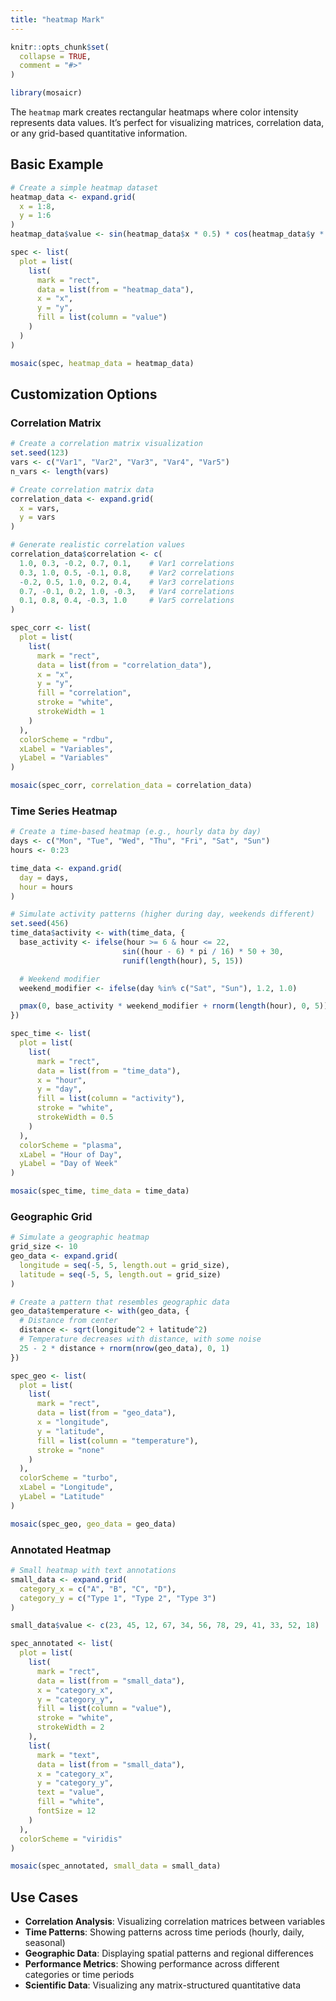 ```yaml
---
title: "heatmap Mark"
---
```


```r
knitr::opts_chunk$set(
  collapse = TRUE,
  comment = "#>"
)
```

```r
library(mosaicr)
```

The `heatmap` mark creates rectangular heatmaps where color intensity represents data values. It's perfect for visualizing matrices, correlation data, or any grid-based quantitative information.

## Basic Example

```r
# Create a simple heatmap dataset
heatmap_data <- expand.grid(
  x = 1:8,
  y = 1:6
)
heatmap_data$value <- sin(heatmap_data$x * 0.5) * cos(heatmap_data$y * 0.3) * 10

spec <- list(
  plot = list(
    list(
      mark = "rect",
      data = list(from = "heatmap_data"),
      x = "x",
      y = "y",
      fill = list(column = "value")
    )
  )
)

mosaic(spec, heatmap_data = heatmap_data)
```

## Customization Options

### Correlation Matrix

```r
# Create a correlation matrix visualization
set.seed(123)
vars <- c("Var1", "Var2", "Var3", "Var4", "Var5")
n_vars <- length(vars)

# Create correlation matrix data
correlation_data <- expand.grid(
  x = vars,
  y = vars
)

# Generate realistic correlation values
correlation_data$correlation <- c(
  1.0, 0.3, -0.2, 0.7, 0.1,    # Var1 correlations
  0.3, 1.0, 0.5, -0.1, 0.8,    # Var2 correlations
  -0.2, 0.5, 1.0, 0.2, 0.4,    # Var3 correlations
  0.7, -0.1, 0.2, 1.0, -0.3,   # Var4 correlations
  0.1, 0.8, 0.4, -0.3, 1.0     # Var5 correlations
)

spec_corr <- list(
  plot = list(
    list(
      mark = "rect",
      data = list(from = "correlation_data"),
      x = "x",
      y = "y",
      fill = "correlation",
      stroke = "white",
      strokeWidth = 1
    )
  ),
  colorScheme = "rdbu",
  xLabel = "Variables",
  yLabel = "Variables"
)

mosaic(spec_corr, correlation_data = correlation_data)
```

### Time Series Heatmap

```r
# Create a time-based heatmap (e.g., hourly data by day)
days <- c("Mon", "Tue", "Wed", "Thu", "Fri", "Sat", "Sun")
hours <- 0:23

time_data <- expand.grid(
  day = days,
  hour = hours
)

# Simulate activity patterns (higher during day, weekends different)
set.seed(456)
time_data$activity <- with(time_data, {
  base_activity <- ifelse(hour >= 6 & hour <= 22,
                         sin((hour - 6) * pi / 16) * 50 + 30,
                         runif(length(hour), 5, 15))

  # Weekend modifier
  weekend_modifier <- ifelse(day %in% c("Sat", "Sun"), 1.2, 1.0)

  pmax(0, base_activity * weekend_modifier + rnorm(length(hour), 0, 5))
})

spec_time <- list(
  plot = list(
    list(
      mark = "rect",
      data = list(from = "time_data"),
      x = "hour",
      y = "day",
      fill = list(column = "activity"),
      stroke = "white",
      strokeWidth = 0.5
    )
  ),
  colorScheme = "plasma",
  xLabel = "Hour of Day",
  yLabel = "Day of Week"
)

mosaic(spec_time, time_data = time_data)
```

### Geographic Grid

```r
# Simulate a geographic heatmap
grid_size <- 10
geo_data <- expand.grid(
  longitude = seq(-5, 5, length.out = grid_size),
  latitude = seq(-5, 5, length.out = grid_size)
)

# Create a pattern that resembles geographic data
geo_data$temperature <- with(geo_data, {
  # Distance from center
  distance <- sqrt(longitude^2 + latitude^2)
  # Temperature decreases with distance, with some noise
  25 - 2 * distance + rnorm(nrow(geo_data), 0, 1)
})

spec_geo <- list(
  plot = list(
    list(
      mark = "rect",
      data = list(from = "geo_data"),
      x = "longitude",
      y = "latitude",
      fill = list(column = "temperature"),
      stroke = "none"
    )
  ),
  colorScheme = "turbo",
  xLabel = "Longitude",
  yLabel = "Latitude"
)

mosaic(spec_geo, geo_data = geo_data)
```

### Annotated Heatmap

```r
# Small heatmap with text annotations
small_data <- expand.grid(
  category_x = c("A", "B", "C", "D"),
  category_y = c("Type 1", "Type 2", "Type 3")
)

small_data$value <- c(23, 45, 12, 67, 34, 56, 78, 29, 41, 33, 52, 18)

spec_annotated <- list(
  plot = list(
    list(
      mark = "rect",
      data = list(from = "small_data"),
      x = "category_x",
      y = "category_y",
      fill = list(column = "value"),
      stroke = "white",
      strokeWidth = 2
    ),
    list(
      mark = "text",
      data = list(from = "small_data"),
      x = "category_x",
      y = "category_y",
      text = "value",
      fill = "white",
      fontSize = 12
    )
  ),
  colorScheme = "viridis"
)

mosaic(spec_annotated, small_data = small_data)
```

## Use Cases

- **Correlation Analysis**: Visualizing correlation matrices between variables
- **Time Patterns**: Showing patterns across time periods (hourly, daily, seasonal)
- **Geographic Data**: Displaying spatial patterns and regional differences
- **Performance Metrics**: Showing performance across different categories or time periods
- **Scientific Data**: Visualizing any matrix-structured quantitative data